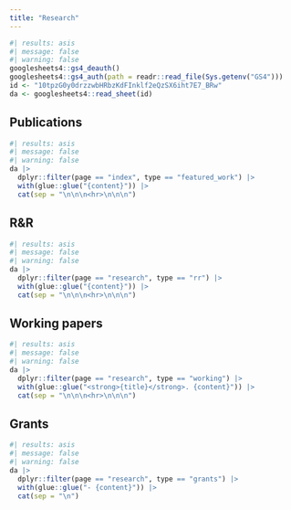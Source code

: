 ```yaml
---
title: "Research"
---
```


```r
#| results: asis
#| message: false
#| warning: false
googlesheets4::gs4_deauth()
googlesheets4::gs4_auth(path = readr::read_file(Sys.getenv("GS4")))
id <- "10tpzG0y0drzzwbHRbzKdFInklf2eQzSX6iht7E7_BRw"
da <- googlesheets4::read_sheet(id)
```

## Publications

```r
#| results: asis
#| message: false
#| warning: false
da |> 
  dplyr::filter(page == "index", type == "featured_work") |> 
  with(glue::glue("{content}")) |> 
  cat(sep = "\n\n\n<hr>\n\n\n")
```

## R&R

```r
#| results: asis
#| message: false
#| warning: false
da |> 
  dplyr::filter(page == "research", type == "rr") |> 
  with(glue::glue("{content}")) |> 
  cat(sep = "\n\n\n<hr>\n\n\n")
```

## Working papers

```r
#| results: asis
#| message: false
#| warning: false
da |> 
  dplyr::filter(page == "research", type == "working") |> 
  with(glue::glue("<strong>{title}</strong>. {content}")) |> 
  cat(sep = "\n\n\n<hr>\n\n\n")
```

## Grants

```r
#| results: asis
#| message: false
#| warning: false
da |> 
  dplyr::filter(page == "research", type == "grants") |> 
  with(glue::glue("- {content}")) |> 
  cat(sep = "\n")
```
